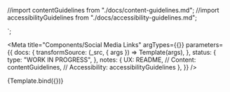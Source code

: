 
<!-- Import component and component styles -->

<!-- Import Docs -->

//import contentGuidelines from "./docs/content-guidelines.md";
//import accessibilityGuidelines from "./docs/accessibility-guidelines.md";


<div class="utrecht-link-social">
<a href="https://www.facebook.com/GemeenteUtrecht" class="facebook"></a>
</div>
`;

<!--
<svg xmlns="http://www.w3.org/2000/svg" xmlns:xlink="http://www.w3.org/1999/xlink" version="1.1" id="Capa_1" x="0px" y="0px" width="60.734px" height="60.733px" viewBox="0 0 60.734 60.733" style="enable-background:new 0 0 60.734 60.733;" xml:space="preserve">
<g>
${content}
</g>
</svg>
`;
-->

<Meta
  title="Components/Social Media Links"
  argTypes={{}}
  parameters={{
    docs: {
      transformSource: (_src, { args }) => Template(args),
    },
    status: {
      type: "WORK IN PROGRESS",
    },
    notes: {
      UX: README,
      // Content: contentGuidelines,
      // Accessibility: accessibilityGuidelines
    },
  }}
/>

<Canvas>
  <Story name="Facebook Link">{Template.bind({})}</Story>
</Canvas>

<!--
<Canvas>
  <Story name="Instagram Link" args={{ 
    content: 
    `<path xmlns="http://www.w3.org/2000/svg" fill-rule="nonzero" d="M13.4773109,2.42977292 C17.0848739,2.42977292 17.5159664,2.45248108 18.9226891,2.49789739 C20.2386555,2.56602187 20.9420168,2.77039529 21.4184874,2.95206056 C22.0537815,3.20185029 22.507563,3.49705635 22.9613445,3.95121951 C23.4378151,4.42809083 23.7327731,4.88225399 23.9596639,5.49537426 C24.1411765,5.97224558 24.3680672,6.67619849 24.4134454,7.99327166 C24.4815126,9.42388562 24.4815126,9.83263246 24.4815126,13.4432296 C24.4815126,17.0538267 24.4588235,17.4852817 24.4134454,18.8931876 C24.3453782,20.2102607 24.1411765,20.9142136 23.9596639,21.3910849 C23.710084,22.0269134 23.4151261,22.4810765 22.9613445,22.9352397 C22.4848739,23.412111 22.0310924,23.7073171 21.4184874,23.9343987 C20.9420168,24.1160639 20.2386555,24.3431455 18.9226891,24.3885618 C17.4932773,24.4566863 17.0848739,24.4566863 13.4773109,24.4566863 C9.8697479,24.4566863 9.43865546,24.4339781 8.03193277,24.3885618 C6.71596639,24.3204373 6.01260504,24.1160639 5.53613445,23.9343987 C4.90084034,23.6846089 4.44705882,23.3894029 3.99327731,22.9352397 C3.51680672,22.4583684 3.22184874,22.0042052 2.99495798,21.3910849 C2.81344538,20.9142136 2.58655462,20.2102607 2.54117647,18.8931876 C2.47310924,17.4625736 2.47310924,17.0538267 2.47310924,13.4432296 C2.47310924,9.83263246 2.49579832,9.40117746 2.54117647,7.99327166 C2.6092437,6.67619849 2.81344538,5.97224558 2.99495798,5.49537426 C3.19915966,4.90496215 3.49411765,4.45079899 3.97058824,3.97392767 C4.44705882,3.49705635 4.90084034,3.20185029 5.51344538,2.97476871 C5.98991597,2.79310345 6.69327731,2.56602187 8.0092437,2.52060555 C9.43865546,2.42977292 9.8697479,2.42977292 13.4773109,2.42977292 Z M13.4773109,0 C9.82436975,0 9.34789916,0.0227081581 7.91848739,0.0908326325 C6.48907563,0.136248949 5.4907563,0.36333053 4.6512605,0.703952902 C3.76638655,1.04457527 2.99495798,1.49873844 2.24621849,2.24810765 C1.49747899,2.99747687 1.04369748,3.76955425 0.703361345,4.65517241 C0.36302521,5.49537426 0.136134454,6.49453322 0.0680672269,7.92514718 C0,9.35576114 0,9.83263246 0,13.4886459 C0,17.1446594 0.0226890756,17.6215307 0.0907563025,19.0521447 C0.158823529,20.4827586 0.385714286,21.4592094 0.72605042,22.3221194 C1.06638655,23.2077376 1.54285714,23.9571068 2.29159664,24.706476 C3.04033613,25.4558452 3.78907563,25.9100084 4.67394958,26.2733389 C5.53613445,26.6139613 6.51176471,26.8410429 7.94117647,26.9091674 C9.37058824,26.9772918 9.84705882,27 13.5,27 C17.1529412,27 17.6294118,26.9772918 19.0588235,26.9091674 C20.4882353,26.8410429 21.4638655,26.6139613 22.3260504,26.2733389 C23.2109244,25.9327166 23.9596639,25.4558452 24.7084034,24.706476 C25.4571429,23.9571068 25.9109244,23.2077376 26.2739496,22.3221194 C26.6142857,21.4592094 26.8411765,20.4827586 26.9092437,19.0521447 C26.9773109,17.6215307 27,17.1446594 27,13.4886459 C27,9.83263246 26.9773109,9.35576114 26.9092437,7.92514718 C26.8411765,6.49453322 26.6142857,5.51808242 26.2739496,4.65517241 C25.9336134,3.76955425 25.4571429,3.02018503 24.7084034,2.27081581 C23.9596639,1.52144659 23.2109244,1.06728343 22.3260504,0.703952902 C21.4638655,0.36333053 20.4882353,0.136248949 19.0588235,0.0681244743 C17.6067227,0 17.1302521,0 13.4773109,0 Z"/>
    <path xmlns="http://www.w3.org/2000/svg" fill-rule="nonzero" d="M14,7 C10.1213115,7 7,10.1442623 7,14 C7,17.8786885 10.1442623,21 14,21 C17.8557377,21 21,17.8557377 21,14 C21,10.1213115 17.8786885,7 14,7 Z M14,18.5442623 C11.4983607,18.5442623 9.4557377,16.5016393 9.4557377,14 C9.4557377,11.4983607 11.4983607,9.4557377 14,9.4557377 C16.5016393,9.4557377 18.5442623,11.4983607 18.5442623,14 C18.5442623,16.5016393 16.5016393,18.5442623 14,18.5442623 Z"/>
    <circle xmlns="http://www.w3.org/2000/svg" cx="21" cy="6" r="2"/>` }}>
    {Template.bind({})}</Story>
</Canvas>

<Canvas>
  <Story name="LinkedIn Link" args={{ 
    content: 
    `<path xmlns="http://www.w3.org/2000/svg" fill-rule="nonzero" d="M0.465517241,8.84482759 L6.05172414,8.84482759 L6.05172414,27 L0.465517241,27 L0.465517241,8.84482759 Z M3.25862069,0 C4.88793103,0 6.51724138,1.39655172 6.51724138,3.25862069 C6.51724138,5.12068966 4.88793103,6.51724138 3.25862069,6.51724138 C1.39655172,6.51724138 0,5.12068966 0,3.25862069 C0,1.39655172 1.39655172,0 3.25862069,0 Z"/>
    <path xmlns="http://www.w3.org/2000/svg" d="M9.31034483,8.84482759 L14.7351724,8.84482759 L14.7351724,11.4051724 C15.4427586,10.0086207 17.3296552,8.37931034 20.16,8.37931034 C25.8206897,8.37931034 27,12.1034483 27,16.9913793 L27,27 L21.3393103,27 L21.3393103,18.1551724 C21.3393103,16.0603448 21.3393103,13.2672414 18.2731034,13.2672414 C15.2068966,13.2672414 14.9710345,15.5948276 14.9710345,17.9224138 L14.9710345,26.7672414 L9.31034483,26.7672414 L9.31034483,8.84482759 Z"/>` }}>
    {Template.bind({})}</Story>
</Canvas>

<Canvas>
  <Story name="Twitter Link" args={{ 
    content: 
    `<path xmlns="http://www.w3.org/2000/svg" fill="#000000" d="M33.096,11.147c-1.017,0.451-2.107,0.756-3.255,0.892c1.171-0.701,2.069-1.811,2.492-3.134  c-1.094,0.649-2.306,1.121-3.599,1.375c-1.032-1.102-2.506-1.79-4.135-1.79c-3.129,0-5.667,2.537-5.667,5.666  c0,0.445,0.049,0.876,0.146,1.291c-4.709-0.235-8.883-2.491-11.678-5.92c-0.487,0.838-0.767,1.811-0.767,2.85  c0,1.965,1,3.701,2.52,4.715c-0.928-0.028-1.802-0.285-2.566-0.708v0.071c0,2.744,1.954,5.034,4.544,5.556  c-0.474,0.13-0.976,0.2-1.493,0.2c-0.364,0-0.72-0.037-1.065-0.104c0.721,2.25,2.813,3.889,5.292,3.936  c-1.938,1.52-4.381,2.425-7.037,2.425c-0.457,0-0.907-0.026-1.35-0.079c2.507,1.606,5.485,2.545,8.687,2.545  c10.419,0,16.119-8.632,16.119-16.12c0-0.245-0.006-0.49-0.016-0.734C31.374,13.282,32.334,12.284,33.096,11.147z"/>` }}>
    {Template.bind({})}</Story>
</Canvas>

<Canvas>
  <Story name="WhatsApp Link" args={{ 
    content: 
    `<path xmlns="http://www.w3.org/2000/svg" class="st0" d="M15.6044722,4.1101875C14.1199846,2.6296256,12.1364012,1.8,10.0248451,1.8     c-4.3382888,0-7.8831434,3.5227177-7.8831434,7.8622961c0,1.3912182,0.358325,2.7313833,1.0493798,3.9311485     l-1.1133659,4.0715466l4.1719227-1.0976582c1.1517582,0.6254101,2.4442863,0.9572601,3.7624092,0.9572601l0,0     c4.3382883,0,7.8831434-3.5227184,7.8831434-7.8622971C17.9079876,7.581851,17.0889606,5.6035132,15.6044722,4.1101875z      M10.0376415,16.2099552L10.0376415,16.2099552c-1.1773529,0-2.3291101-0.3190861-3.3400974-0.9062052l-0.2431493-0.140398     l-2.4826782,0.6509371l0.6654599-2.4122963l-0.1535673-0.2425051c-0.6526625-1.0338411-0.9981906-2.2463703-0.9981906-3.4716635     c0-3.599298,2.9433815-6.5348959,6.5522232-6.5348959c1.753231,0,3.3912878,0.6764636,4.6326265,1.9145205     s1.9195967,2.8717804,1.9195967,4.6203756C16.5770683,13.2743578,13.6464834,16.2099552,10.0376415,16.2099552z      M13.6208887,11.3215475c-0.1919594-0.102107-1.1645555-0.5743561-1.3437176-0.6381731     c-0.179163-0.063818-0.3071356-0.102108-0.4479065,0.102107c-0.1279736,0.191452-0.5118923,0.6381741-0.6270685,0.7658091     c-0.1151752,0.127635-0.2303514,0.153161-0.4223108,0.051054c-0.1919594-0.102108-0.8318243-0.3063231-1.5868664-0.9700241     c-0.5758781-0.5360661-0.9725952-1.1742392-1.0877705-1.3784542c-0.1151757-0.191453-0.0127974-0.293561,0.0895805-0.395668     c0.0895815-0.089344,0.1919594-0.229743,0.2943382-0.344615c0.1023779-0.114871,0.1279736-0.1914511,0.1919584-0.3318501     c0.0767851-0.127634,0.038393-0.2425056-0.0127964-0.3446131C8.6171408,7.747776,8.2332211,6.7777524,8.0668554,6.3820848     C7.9132881,5.9991803,7.746923,6.0502348,7.6189494,6.0502348c-0.1151762,0-0.2431488-0.0127635-0.3711219-0.0127635     s-0.3455276,0.0510535-0.5246897,0.242506C6.5311785,6.4841924,6.032084,6.9564414,6.032084,7.926465     s0.7038522,1.9017563,0.8062305,2.0293922c0.1023784,0.127635,1.3821101,2.1187353,3.3656917,2.9611244     c0.4735012,0.204215,0.8318253,0.3190861,1.1261635,0.4084301c0.4735012,0.153162,0.895812,0.127635,1.2413397,0.076581     c0.3839197-0.051053,1.1645555-0.4722481,1.3309202-0.9317331c0.1663656-0.4594851,0.1663656-0.8551531,0.1151762-0.9317331     C13.953619,11.4619455,13.8256454,11.4108915,13.6208887,11.3215475z"/>` }}>
    {Template.bind({})}</Story>
</Canvas>
-->
<ArgsTable story="Social Media Links" />
